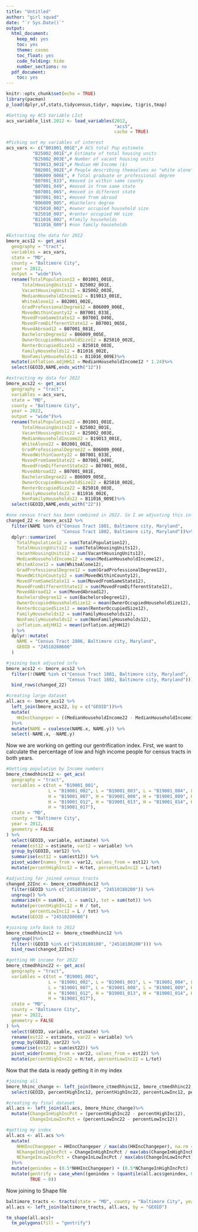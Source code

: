 ```yaml
---
title: "Untitled"
author: "girl squad"
date: "`r Sys.Date()`"
output:
  html_document:
    keep_md: yes
    toc: yes
    theme: cosmo
    toc_float: yes
    code_folding: hide
    number_sections: no
  pdf_document:
    toc: yes
---
```


```r
knitr::opts_chunk$set(echo = TRUE)
library(pacman)
p_load(dplyr,sf,stats,tidycensus,tidyr, mapview, tigris,tmap)
```

```r
#Getting my ACS Variable LIst
acs_variable_list.2012 <- load_variables(2012, 
                                         "acs5", 
                                         cache = TRUE)

#Picking out my variables of interest
acs_vars <- c("B01001_001E",# ACS total Pop estimate
          "B25002_001E",# Estimate of total housing units
          "B25002_003E",# Number of vacant housing units
          "B19013_001E",# Median HH Income ($)
          "B02001_002E",# People describing themselves as "white alone"
          "B06009_006E", # Total graduate or professional degree
          "B07001_033", #moved in within same county
          "B07001_049", #moved in from same state
          "B07001_065", #moved in different state
          "B07001_081", #moved from abroad
          "B06009_005", #bachelors degree
          "B25010_002", #owner occupied household size
          "B25010_003", #renter occupied HH size
          "B11016_002", #family households
          "B11016_009") #non family households

#Extracting the data for 2012
bmore_acs12 <- get_acs(
  geography = "tract", 
  variables = acs_vars,
  state = "MD", 
  county = "Baltimore City",
  year = 2012,
  output = "wide")%>%
  rename(TotalPopulation12 = B01001_001E,
      TotalHousingUnits12 = B25002_001E,
      VacantHousingUnits12 = B25002_003E,
      MedianHouseholdIncome12 = B19013_001E,
      WhiteAlone12 = B02001_002E,
      GradProfessionalDegree12 = B06009_006E,
      MovedWithinCounty12 = B07001_033E,
      MovedFromSameState12 = B07001_049E,
      MovedFromDifferentState12 = B07001_065E,
      MovedAbroad12 = B07001_081E,
      BachelorsDegree12 = B06009_005E,
      OwnerOccupiedHouseholdSize12 = B25010_002E,
      RenterOccupiedSize12 = B25010_003E,
      FamilyHouseholds12 = B11016_002E,
      NonFamilyHouseholds12 = B11016_009E)%>%
  mutate(inflation.adjHH12 = MedianHouseholdIncome12 * 1.24)%>%
  select(GEOID,NAME,ends_with("12"))

#extracting my data for 2022
bmore_acs22 <- get_acs(
  geography = "tract", 
  variables = acs_vars,
  state = "MD", 
  county = "Baltimore City",
  year = 2022,
  output = "wide")%>%
  rename(TotalPopulation22 = B01001_001E,
      TotalHousingUnits22 = B25002_001E,
      VacantHousingUnits22 = B25002_003E,
      MedianHouseholdIncome22 = B19013_001E,
      WhiteAlone22 = B02001_002E,
      GradProfessionalDegree22 = B06009_006E,
      MovedWithinCounty22 = B07001_033E,
      MovedFromSameState22 = B07001_049E,
      MovedFromDifferentState22 = B07001_065E,
      MovedAbroad22 = B07001_081E,
      BachelorsDegree22 = B06009_005E,
      OwnerOccupiedHouseholdSize22 = B25010_002E,
      RenterOccupiedSize22 = B25010_003E,
      FamilyHouseholds22 = B11016_002E,
      NonFamilyHouseholds22 = B11016_009E)%>%
  select(GEOID,NAME,ends_with("22"))

#one census tract has been combined in 2022. So I am adjusting this info in 2012 and joining back
changed_22 <- bmore_acs12 %>%
  filter(NAME %in% c("Census Tract 1801, Baltimore city, Maryland", 
                     "Census Tract 1802, Baltimore city, Maryland"))%>%
  dplyr::summarize(
    TotalPopulation12 = sum(TotalPopulation12),
    TotalHousingUnits12 = sum(TotalHousingUnits12),
    VacantHousingUnits12 = sum(VacantHousingUnits12),
    MedianHouseholdIncome12 = mean(MedianHouseholdIncome12),
    WhiteAlone12 = sum(WhiteAlone12),
    GradProfessionalDegree12 = sum(GradProfessionalDegree12),
    MovedWithinCounty12 = sum(MovedWithinCounty12),
    MovedFromSameState12 = sum(MovedFromSameState12),
    MovedFromDifferentState12 = sum(MovedFromDifferentState12),
    MovedAbroad12 = sum(MovedAbroad12),
    BachelorsDegree12 = sum(BachelorsDegree12),
    OwnerOccupiedHouseholdSize12 = mean(OwnerOccupiedHouseholdSize12),
    RenterOccupiedSize12 = mean(RenterOccupiedSize12),
    FamilyHouseholds12 = sum(FamilyHouseholds12),
    NonFamilyHouseholds12 = sum(NonFamilyHouseholds12),
    inflation.adjHH12 = mean(inflation.adjHH12) 
  ) %>%
  dplyr::mutate(
    NAME = "Census Tract 2806, Baltimore city, Maryland",
    GEOID = "24510280600"
  )

#joining back adjusted info
bmore_acs12 <- bmore_acs12 %>%
  filter(!(NAME %in% c("Census Tract 1801, Baltimore city, Maryland", 
                       "Census Tract 1802, Baltimore city, Maryland"))) %>%
  bind_rows(changed_22)

#creating large dataset
all.acs <- bmore_acs12 %>%
  left_join(bmore_acs22, by = c("GEOID"))%>%
  mutate(
    HHIncChangeper = ((MedianHouseholdIncome22 - MedianHouseholdIncome12) / MedianHouseholdIncome12) * 100
  )%>%
  mutate(NAME = coalesce(NAME.x, NAME.y)) %>% 
  select(-NAME.x, -NAME.y) 
```

Now we are working on getting our gentrification index. First, we want to calculate the percentage of low and high income people for census tracts in both years.

```r
#Getting population by Income numbers
bmore_ctmedhhinc12 <- get_acs(
  geography = "tract", 
  variables = c(tot = "B19001_001", 
                L = "B19001_002", L = "B19001_003", L = "B19001_004", L = "B19001_005", L = "B19001_006",
                H = "B19001_007", H = "B19001_008", H = "B19001_009", H = "B19001_010", H = "B19001_011", 
                H = "B19001_012", H = "B19001_013", H = "B19001_014", H = "B19001_015", H = "B19001_016", 
                H = "B19001_017"),
  state = "MD", 
  county = "Baltimore City",
  year = 2012,
  geometry = FALSE 
) %>%
  select(GEOID, variable, estimate) %>%
  rename(est12 = estimate, var12 = variable) %>%
  group_by(GEOID, var12) %>%
  summarise(est12 = sum(est12)) %>%
  pivot_wider(names_from = var12, values_from = est12) %>%
  mutate(percentHighInc12 = H/tot, percentLowInc12 = L/tot)

#adjusting for joined census tracts
changed_22Inc <- bmore_ctmedhhinc12 %>%
  filter(GEOID %in% c("24510180100", "24510180200")) %>%
  ungroup() %>%
  summarize(H = sum(H), L = sum(L), tot = sum(tot)) %>%
  mutate(percentHighInc12 = H / tot,
         percentLowInc12 = L / tot) %>%
  mutate(GEOID = "24510280600")

#joining info back to 2012
bmore_ctmedhhinc12 <- bmore_ctmedhhinc12 %>%
  ungroup()%>%
  filter(!(GEOID %in% c("24510180100", "24510180200"))) %>%
  bind_rows(changed_22Inc)

#getting HH income for 2022
bmore_ctmedhhinc22 <- get_acs(
  geography = "tract", 
  variables = c(tot = "B19001_001", 
                L = "B19001_002", L = "B19001_003", L = "B19001_004", L = "B19001_005", L = "B19001_006",
                L = "B19001_007", L = "B19001_008", L = "B19001_009", H = "B19001_010", H = "B19001_011", 
                H = "B19001_012", H = "B19001_013", H = "B19001_014", H = "B19001_015", H = "B19001_016", 
                H = "B19001_017"),
  state = "MD", 
  county = "Baltimore City",
  year = 2022,
  geometry = FALSE 
) %>%
  select(GEOID, variable, estimate) %>%
  rename(est22 = estimate, var22 = variable) %>%
  group_by(GEOID, var22) %>%
  summarise(est22 = sum(est22)) %>%
  pivot_wider(names_from = var22, values_from = est22) %>%
  mutate(percentHighInc22 = H/tot, percentLowInc22 = L/tot)
```
Now that the data is ready getting it in my index

```r
#joining all
bmore_hhinc_change <- left_join(bmore_ctmedhhinc12, bmore_ctmedhhinc22, by = "GEOID") %>%
  select(GEOID, percentHighInc12, percentHighInc22, percentLowInc12, percentLowInc22)

#creating my final dataset
all.acs <- left_join(all.acs, bmore_hhinc_change)%>%
  mutate(ChangeInHighIncPct = (percentHighInc22 - percentHighInc12),
         ChangeInLowIncPct = (percentLowInc22 - percentLowInc12))

#getting my index
all.acs <- all.acs %>%
  mutate(
    NHHIncChangeper = HHIncChangeper / max(abs(HHIncChangeper), na.rm = TRUE),
    NChangeInHighIncPct = ChangeInHighIncPct / max(abs(ChangeInHighIncPct), na.rm = TRUE),
    NChangeInLowIncPct = ChangeInLowIncPct / max(abs(ChangeInLowIncPct), na.rm = TRUE)
  )%>%
  mutate(genindex = (0.5*NHHIncChangeper) + (0.5*NChangeInHighIncPct) - NChangeInLowIncPct)%>%
  mutate(gentrify = case_when((genindex > (quantile(all.acs$genindex, 0.2, na.rm = TRUE)))~ 1,
         TRUE ~ 0))
```
Now joining to Shape file

```r
baltimore_tracts <- tracts(state = "MD", county = "Baltimore City", year = 2022)
all.acs <- left_join(baltimore_tracts, all.acs, by = "GEOID")

tm_shape(all.acs)+
  tm_polygons(fill = "gentrify")
```